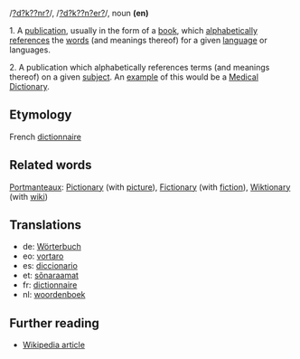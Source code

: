 /[[Received Pronunciation|?d?k??nr?]]/, /[[General American|?d?k??n?er?]]/, noun '''(en)'''

1. A [[publication]], usually in the form of a [[book]], which [[alphabetical]]ly [[reference]]s the [[word]]s (and meanings thereof) for a given [[language]] or languages.

2. A publication which alphabetically references terms (and meanings thereof) on a given [[subject]]. An [[example]] of this would be a [[Medical dictionary|Medical Dictionary]].

== Etymology ==
French [[dictionnaire]]

== Related words ==
[[Portmanteau]]x: [[Pictionary]] (with [[picture]]), [[Fictionary]] (with [[fiction]]), [[Wiktionary]] (with [[wiki]])

== Translations ==
*de: [[Wörterbuch]]
*eo: [[vortaro]]
*es: [[diccionario]]
*et: [[sõnaraamat]]
*fr: [[dictionnaire]]
*nl: [[woordenboek]]

== Further reading ==
*[[en:Dictionary|Wikipedia article]]